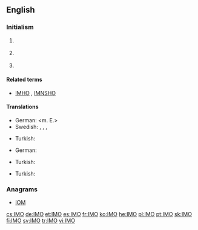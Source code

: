 ==English==

===Initialism===
{{en-initialism}}

# {{business}} {{initialism of|[[information|Information]] [[management|Management]] [[officer|Officer]]}}
# {{Internet}} {{initialism of|In My [[opinion|Opinion]]}}
# {{nautical}} {{initialism of|w:International Maritime Organization|International Maritime Organization}}

====Related terms====
* {{sense|internet}} [[IMHO]] , [[IMNSHO]]

====Translations====
{{trans-top|{{Internet}} In My Opinion}}
* German: {{t|de|meines Erachtens}} <m. E.>
* Swedish: {{t|sv|efter min mening|c}}, {{t|sv|enligt min åsikt|c}}, {{t|sv|enligt mitt förmenande}}, {{t|sv|i mitt tycke}}
{{trans-mid}}
* Turkish: {{t|tr|bence}}
{{trans-bottom}}

{{trans-top|{{nautical}} International Maritime Organization}}
* German: {{t|de|Internationale Seeschifffahrts-Organisation|f}}
{{trans-mid}}
* Turkish: {{t|tr|Uluslararası Denizcilik Teşkilatı}}
{{trans-bottom}}

{{trans-top|Information Management Officer}}
* Turkish: {{t|tr|bilgi yönetim subayı}}
{{trans-mid}}
{{trans-bottom}}

===Anagrams===
* [[IOM#English|IOM]]

[[cs:IMO]]
[[de:IMO]]
[[et:IMO]]
[[es:IMO]]
[[fr:IMO]]
[[ko:IMO]]
[[he:IMO]]
[[pl:IMO]]
[[pt:IMO]]
[[sk:IMO]]
[[fi:IMO]]
[[sv:IMO]]
[[tr:IMO]]
[[vi:IMO]]